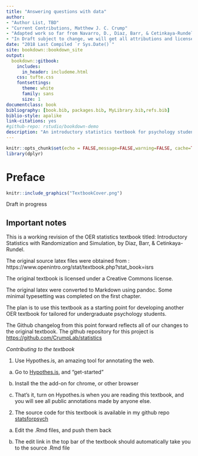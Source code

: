 ```yaml
--- 
title: "Answering questions with data"
author: 
- "Author List, TBD"
- "Current Contributions, Matthew J. C. Crump"
- "Adapted work so far from Navarro, D., Diaz, Barr, & Cetinkaya-Rundel"
- "In Draft subject to change, we will get all attributions and licenses done correctly"
date: "2018 Last Compiled `r Sys.Date()`"
site: bookdown::bookdown_site
output: 
  bookdown::gitbook:
    includes:
      in_header: includeme.html
    css: tufte.css
    fontsettings:
      theme: white
      family: sans
      size: 1
documentclass: book
bibliography: [book.bib, packages.bib, MyLibrary.bib,refs.bib]
biblio-style: apalike
link-citations: yes
#github-repo: rstudio/bookdown-demo
description: "An introductory statistics textbook for psychology students"
---
```


```r
knitr::opts_chunk$set(echo = FALSE,message=FALSE,warning=FALSE, cache=TRUE)
library(dplyr)
```

# Preface {-}

```r
knitr::include_graphics("TextbookCover.png")
```

Draft in progress

## Important notes

This is a working revision of the OER statistics
textbook titled: Introductory Statistics with Randomization and
Simulation, by Diaz, Barr, & Cetinkaya-Rundel.

The original source latex files were obtained from :
https://www.openintro.org/stat/textbook.php?stat_book=isrs

The original textbook is licensed under a Creative Commons license.

The original latex were converted to Markdown using pandoc. Some
minimal typesetting was completed on the first chapter.

The plan is to use this textbook as a starting point for developing another OER textbook for tailored for undergraduate psychology students.

The Github changelog from this point forward reflects all of our
changes to the original textbook. The github repository for this project is [https://github.com/CrumpLab/statistics](https://github.com/CrumpLab/statistics)

*Contributing to the textbook*

1. Use Hypothes.is, an amazing tool for annotating the web.
  
  a. Go to [Hypothes.is](https://web.hypothes.is/), and "get-started"
  
  b. Install the the add-on for chrome, or other browser
  
  c. That's it, turn on Hypothes.is when you are reading this textbook, and you will see all public annotations made by anyone else.
  
2. The source code for this textbook is available in my github repo [statsforpsych](https://github.com/CrumpLab/statsforpsych)
 
 a. Edit the .Rmd files, and push them back
  
  b. The edit link in the top bar of the textbook should automatically take you to the source .Rmd file

